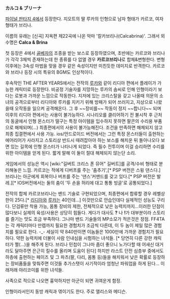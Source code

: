 '''カルコ & ブリーナ'''

[[파이널 판타지 4]]에서 등장한다.
지오트의 딸 루카의 인형으로 남자 형태가 카르코, 여자 형태가 브리나.

이름의 유래는 [신곡] 지옥편  제22곡에 나온 악마 '칼카브리나(Calcabrina)'. 그래서 외수명은 '''Calca & Brina'''

첫 등장은 4에서 [[골베자]]의 조종을 받는 보스로 등장하였으며, 초반에는 카르코와 브리나가 각각 3체씩 존재하는데 한 종류를 다 없앨 경우 '''카르코브리나'''로 합체&변형한다. 변형 이후에는 3속성 마법을 맞을 경우 같은 속성이지만 미친듯한 데미지로 반격한다. 카르코와 브리나 등장 시의 특유의 BGM도 인상적이다.

후속작인 THE AFTER YEARS에서는 전작의 [[루카]]와 같이 리디아 편에서 플레이가 가능한 캐릭터로 등장한다. 비공정 기술자를 지망하는 루카의 솜씨로 인해 인형이라기 보다는 로봇과 가까운 느낌으로 작동한다. 지저에 있는 크리스탈을 갖고 나올때 의문의 소녀의 공격으로부터 리디아와 루카를 지키기 위해 방패가 되어 쓰러지고, 지상으로 나왔을때 오작동을 일으켜 공격해온다. 그 후 ~~장비를~~ 작동이 정지 ~~합니다~~ 되며 이후의 리디아 편에서는 사용이 불가능하다. 시나리오를 클리어하기 전 불시착 후 근처의 동굴에서 인형 몬스터가 떨구는 특정 아이템을 입수하지 못하면 팔콘의 수리용 부품으로 해체되며(…) 최종편에서의 사용이 불가능해진다. 조건을 만족하면 해체되지 않고 최종 집결편에서 사용 가능.
ios/안드로이드 버전에서는 그런 특정 몬스터들이 출현하는 에어리어가 사라지고 스토리상 반드시 때려잡아야 하는 보스를 해치운 뒤 돌아나오다 보면 있는 길목에 인형 몬스터가 나타나게 되었다. 즉 필수 전투이며 이걸 승리하면 수리를 위한 아이템을 얻게 된다. 짧게 말해 이 둘이 절대 해체되지 않는단 소리.


게임에서의 성능은 역시 [wiki:"길버트 크리스 폰 뮤어" 길버트]를 공격/수비 형태로 분리해놓은 느낌. 카르코는 적에게 디버프를 주는 '춤추기',[* PSP 버전은 스윙 댄스다.] 브리나는 아군에게 회복이나 버프를 주는 '댄스'커맨드를 갖고 있다.[* PSP 버전은 발레.][* IOS버전에서는 둘의 춤이 '두 손을 허리에 대고 통통 빙글'로 공통되었다.]

전작의 합체 카르코브리나는 밴드 기술로 구현되었으며, 최종편에서 합류할 경우 레벨상한이 25다.[* [[리디아]]와 [[루카]]는 40인데…] 이것만으로 안습인데다 실제적인 성능도 구리다. 단검류만 착용 가능, 몸통 장비의 제한, 전체적으로 낮은 능력치까지…이러한 단점이 많다보니 실제의 육성/사용은 상당히 힘들다. 게다가 대사도 '''?''' 나 '''!'''가 대부분이라 스토리를 즐기는 맛도 조금 부족하다. 그나마 밴드 기술들의 MP소모가 적은것은 장점. FF4TA는 각 캐릭터마다 만렙까지 필요한 경험치가 조금씩 다른데, 이 두 놈이 제일 많은 경험치를 필요로 한다. -_- 세실이 약 840만이면 이놈들은 1000만에 가까운 경험치가 필요하다. 약한 능력치에 더불이 사람 인내심을 시험하는 녀석들. [* 당연히 다른 강한 캐릭터가 쩔(...)을 해주게 된다. 브리나 민첩이 그나마 좀더 좋으니 노가다할 때 어새신 대거라도 달아주면 은근히 킬수를 올리며 도움이 된다] 하지만 라스트 던전 심층부 중에서도 하층에 출현하는 페이즈 및 그 파츠(팔, 다리, 몸통 등)들을 해치워서 낮은 확률로 등장하는 장비품들을 맞춰주면 이것들 추가스탯이 사기적이라 엄청난 파워업을 하게 된다... 이래저래 야리코미를 위한 녀석들.



사족으로 적으로 나오면 흉악하지만 아군이 되면 귀여운게 함정.

인형이라서인지 동방 캐릭과 엮이기도 한다. 주로 앨리스와 메디슨.
